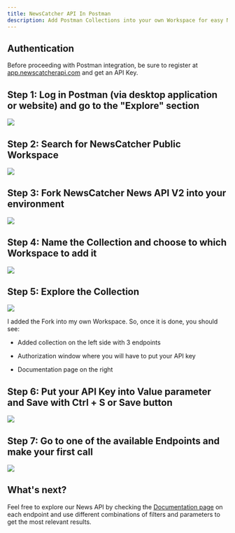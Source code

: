 ```yaml
---
title: NewsCatcher API In Postman
description: Add Postman Collections into your own Workspace for easy NewsCatcher News API usage experience
---
```



Authentication
------------------

Before proceeding with Postman integration, be sure to register at [app.newscatcherapi.com](https://app.newscatcherapi.com/) and get an API Key.

Step 1: Log in Postman (via desktop application or website) and go to the "Explore" section
-----------------------------------------------------------------------------------------------

![](/images/step1.avif)

Step 2: Search for NewsCatcher Public Workspace
---------------------------------------------------

![](/images/step2.avif)


Step 3: Fork NewsCatcher News API V2 into your environment
--------------------------------------------------------------

![](/images/step3.avif)


Step 4: Name the Collection and choose to which Workspace to add it
-----------------------------------------------------------------------

![](/images/step4.avif)


Step 5: Explore the Collection
----------------------------------

![](/images/step5.avif)


I added the Fork into my own Workspace. So, once it is done, you should see:

*   Added collection on the left side with 3 endpoints
    
*   Authorization window where you will have to put your API key
    
*   Documentation page on the right
    

Step 6: Put your API Key into Value parameter and Save with Ctrl + S or Save button
---------------------------------------------------------------------------------------

![](/images/step6.png)


Step 7: Go to one of the available Endpoints and make your first call
-------------------------------------------------------------------------

![](/images/step7.avif)


What's next?
----------------

Feel free to explore our News API by checking the [Documentation page](https://docs.newscatcherapi.com/api-docs/endpoints) on each endpoint and use different combinations of filters and parameters to get the most relevant results.


